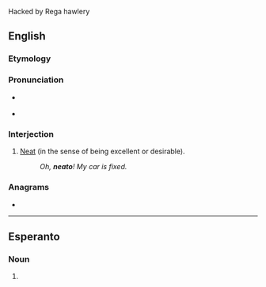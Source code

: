 Hacked by Rega hawlery

==English==

===Etymology===
{{suffix|en|neat|o}}

===Pronunciation===
* {{a|GenAm}} {{IPA|/ˈnitoʊ/|[ˈniɾoʊ̯]|lang=en}}
* {{audio|En-au-neato.ogg|Audio (AU)|lang=en}}

===Interjection===
{{en-interj}}

# {{lb|en|colloquial|slang}} [[neat|Neat]] (in the sense of being excellent or desirable).
#: ''Oh, '''neato'''! My car is fixed.''

===Anagrams===
* {{anagrams|en|a=aenot|Eaton|at one|atone|oaten}}

----

==Esperanto==

===Noun===
{{eo-part}}

# {{eo-form of|ne|ato}}